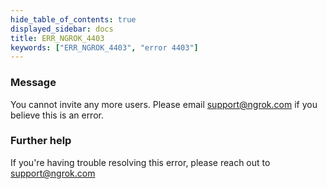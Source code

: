 ```yaml
---
hide_table_of_contents: true
displayed_sidebar: docs
title: ERR_NGROK_4403
keywords: ["ERR_NGROK_4403", "error 4403"]
---
```


### Message

You cannot invite any more users. Please email support@ngrok.com if you believe this is an error.

### Further help

If you're having trouble resolving this error, please reach out to [support@ngrok.com](mailto:support@ngrok.com?subject=Help%20with%20ERR_NGROK_4403)
